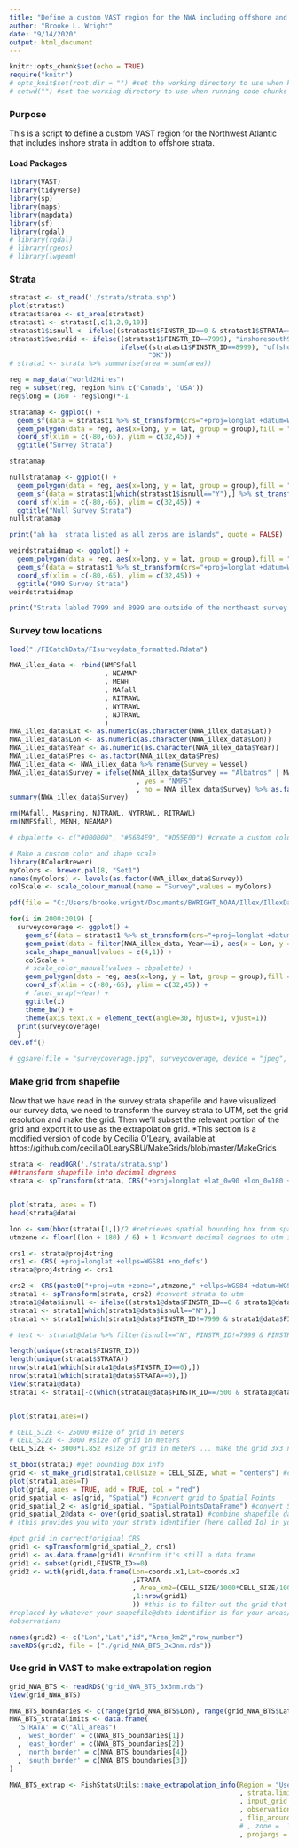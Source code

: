 ---
title: "Define a custom VAST region for the NWA including offshore and inshore inshore strata"
author: "Brooke L. Wright"
date: "9/14/2020"
output: html_document
---

```{r setup, include=FALSE}
knitr::opts_chunk$set(echo = TRUE)
require("knitr")
# opts_knit$set(root.dir = "") #set the working directory to use when knitting the file
# setwd("") #set the working directory to use when running code chunks

```

### Purpose

This is a script to define a custom VAST region for the Northwest Atlantic that includes inshore strata in addtion to offshore strata.

#### Load Packages

```{r libraries}
library(VAST) 
library(tidyverse)
library(sp)
library(maps)
library(mapdata)
library(sf)
library(rgdal)
# library(rgdal)
# library(rgeos)
# library(lwgeom)
```


### Strata

```{r read in strata shapefile}
stratast <- st_read('./strata/strata.shp')
plot(stratast)
stratast$area <- st_area(stratast)
stratast1 <- stratast[,c(1,2,9,10)]
stratast1$isnull <- ifelse((stratast1$FINSTR_ID==0 & stratast1$STRATA==0), "Y", "N")
stratast1$weirdid <- ifelse((stratast1$FINSTR_ID==7999), "inshoresouth999", 
                            ifelse((stratast1$FINSTR_ID==8999), "offshoresouth999",
                                   "OK"))
# strata1 <- strata %>% summarise(area = sum(area))

```

```{r read in map data}
reg = map_data("world2Hires")
reg = subset(reg, region %in% c('Canada', 'USA'))
reg$long = (360 - reg$long)*-1 
```

```{r make the strata map, echo = FALSE}
stratamap <- ggplot() + 
  geom_sf(data = stratast1 %>% st_transform(crs="+proj=longlat +datum=WGS84"), color = "gray20", aes(fill = isnull)) +
  geom_polygon(data = reg, aes(x=long, y = lat, group = group),fill = "black") +
  coord_sf(xlim = c(-80,-65), ylim = c(32,45)) +
  ggtitle("Survey Strata")

stratamap

nullstratamap <- ggplot() + 
  geom_polygon(data = reg, aes(x=long, y = lat, group = group),fill = "black") +
  geom_sf(data = stratast1[which(stratast1$isnull=="Y"),] %>% st_transform(crs="+proj=longlat +datum=WGS84"), color = "gray20", aes(fill = isnull)) +
  coord_sf(xlim = c(-80,-65), ylim = c(32,45)) +
  ggtitle("Null Survey Strata")
nullstratamap

print("ah ha! strata listed as all zeros are islands", quote = FALSE)

weirdstrataidmap <- ggplot() + 
  geom_polygon(data = reg, aes(x=long, y = lat, group = group),fill = "black") +
  geom_sf(data = stratast1 %>% st_transform(crs="+proj=longlat +datum=WGS84"), color = "gray20", aes(fill = weirdid)) +
  coord_sf(xlim = c(-80,-65), ylim = c(32,45)) +
  ggtitle("999 Survey Strata")
weirdstrataidmap

print("Strata labled 7999 and 8999 are outside of the northeast survey area")

```


### Survey tow locations

```{r read in data}
load("./FICatchData/FIsurveydata_formatted.Rdata")

NWA_illex_data <- rbind(NMFSfall
                        , NEAMAP
                        , MENH
                        , MAfall
                        , RITRAWL
                        , NYTRAWL
                        , NJTRAWL
                        ) 
NWA_illex_data$Lat <- as.numeric(as.character(NWA_illex_data$Lat))
NWA_illex_data$Lon <- as.numeric(as.character(NWA_illex_data$Lon))
NWA_illex_data$Year <- as.numeric(as.character(NWA_illex_data$Year))
NWA_illex_data$Pres <- as.factor(NWA_illex_data$Pres)
NWA_illex_data <- NWA_illex_data %>% rename(Survey = Vessel) 
NWA_illex_data$Survey = ifelse(NWA_illex_data$Survey == "Albatros" | NWA_illex_data$Survey == "Bigelow"
                                , yes = "NMFS"
                                , no = NWA_illex_data$Survey) %>% as.factor()
summary(NWA_illex_data$Survey)

```

```{r clean up the global environment, echo = FALSE}
rm(MAfall, MAspring, NJTRAWL, NYTRAWL, RITRAWL)
rm(NMFSfall, MENH, NEAMAP)

```

```{r map the survey locations, echo = FALSE}
# cbpalette <- c("#000000", "#56B4E9", "#D55E00") #create a custom colorblind-friendly palette

# Make a custom color and shape scale
library(RColorBrewer)
myColors <- brewer.pal(8, "Set1") 
names(myColors) <- levels(as.factor(NWA_illex_data$Survey))
colScale <- scale_colour_manual(name = "Survey",values = myColors)

pdf(file = "C:/Users/brooke.wright/Documents/BWRIGHT_NOAA/Illex/IllexData/FI_surveys/surveydatainstrata.pdf")

for(i in 2000:2019) {
  surveycoverage <- ggplot() +
    geom_sf(data = stratast1 %>% st_transform(crs="+proj=longlat +datum=WGS84"), color = "gray40") +
    geom_point(data = filter(NWA_illex_data, Year==i), aes(x = Lon, y = Lat, color = Survey, shape = Pres), alpha = 0.5) +
    scale_shape_manual(values = c(4,1)) +
    colScale +
    # scale_color_manual(values = cbpalette) +
    geom_polygon(data = reg, aes(x=long, y = lat, group = group),fill = "black") +
    coord_sf(xlim = c(-80,-65), ylim = c(32,45)) +
    # facet_wrap(~Year) +
    ggtitle(i)
    theme_bw() +
    theme(axis.text.x = element_text(angle=30, hjust=1, vjust=1))
  print(surveycoverage)
  }
dev.off()

# ggsave(file = "surveycoverage.jpg", surveycoverage, device = "jpeg", width = 10, height = 10, unit = "in")

```


### Make grid from shapefile
Now that we have read in the survey strata shapefile and have visualized our survey data, we need to transform the survey strata to UTM, set the grid resolution and make the grid. Then we'll subset the relevant portion of the grid and export it to use as the extrapolation grid.
*This section is a modified version of code by Cecilia O'Leary, available at https://github.com/ceciliaOLearySBU/MakeGrids/blob/master/MakeGrids

```{r read in shapefile and transform projection}

strata <- readOGR('./strata/strata.shp')
##transform shapefile into decimal degrees
strata <- spTransform(strata, CRS("+proj=longlat +lat_0=90 +lon_0=180 +x_0=0 +y_0=0 +datum=WGS84 +units=m +no_defs +ellps=WGS84 +towgs84=0,0,0 "))


plot(strata, axes = T)
head(strata@data)

lon <- sum(bbox(strata)[1,])/2 #retrieves spatial bounding box from spatial data [,1] is longitude
utmzone <- floor((lon + 180) / 6) + 1 #convert decimal degrees to utm zone for average longitude, use for new CRS

crs1 <- strata@proj4string
crs1 <- CRS('+proj=longlat +ellps=WGS84 +no_defs') 
strata@proj4string <- crs1

crs2 <- CRS(paste0("+proj=utm +zone=",utmzone," +ellps=WGS84 +datum=WGS84 +units=m +no_defs "))
strata1 <- spTransform(strata, crs2) #convert strata to utm
strata1@data$isnull <- ifelse((strata1@data$FINSTR_ID==0 & strata1@data$STRATA==0), "Y", "N")
strata1 <- strata1[which(strata1@data$isnull=="N"),]
strata1 <- strata1[which(strata1@data$FINSTR_ID!=7999 & strata1@data$FINSTR_ID!=8999),]

# test <- strata1@data %>% filter(isnull=="N", FINSTR_ID!=7999 & FINSTR_ID!=8999)

length(unique(strata1$FINSTR_ID))
length(unique(strata1$STRATA))
nrow(strata1[which(strata1@data$FINSTR_ID==0),])
nrow(strata1[which(strata1@data$STRATA==0),])
View(strata1@data)
strata1 <- strata1[-c(which(strata1@data$FINSTR_ID==7500 & strata1@data$STRATA==0)),]


plot(strata1,axes=T)
```

```{r make grid}

# CELL_SIZE <- 25000 #size of grid in meters 
# CELL_SIZE <- 3000 #size of grid in meters 
CELL_SIZE <- 3000*1.852 #size of grid in meters ... make the grid 3x3 nautical miles

st_bbox(strata1) #get bounding box info
grid <- st_make_grid(strata1,cellsize = CELL_SIZE, what = "centers") #cellsize in meters, creates grid using sf() package = create a square or hexagonal grid over the bounding box of an sf or sfc object
plot(strata1,axes=T)
plot(grid, axes = TRUE, add = TRUE, col = "red")
grid_spatial <- as(grid, "Spatial") #convert grid to Spatial Points
grid_spatial_2 <- as(grid_spatial, "SpatialPointsDataFrame") #convert Spatial Points to SpatialPointsDataFrame
grid_spatial_2@data <- over(grid_spatial,strata1) #combine shapefile data (strata1) with Spatial Points (grid_spatial) & place in SpatialPointsDataFrame data 
# (this provides you with your strata identifier (here called Id) in your data frame) 

#put grid in correct/original CRS
grid1 <- spTransform(grid_spatial_2, crs1) 
grid1 <- as.data.frame(grid1) #confirm it's still a data frame
grid1 <- subset(grid1,FINSTR_ID>=0)
grid2 <- with(grid1,data.frame(Lon=coords.x1,Lat=coords.x2
                               ,STRATA
                               , Area_km2=(CELL_SIZE/1000*CELL_SIZE/1000)
                               ,1:nrow(grid1)
                               )) #this is to filter out the grid that does not overlap with your region. REGION can be
#replaced by whatever your shapefile@data identifier is for your areas/stratas/regions that contain 
#observations

names(grid2) <- c("Lon","Lat","id","Area_km2","row_number")
saveRDS(grid2, file = ("./grid_NWA_BTS_3x3nm.rds"))

```

### Use grid in VAST to make extrapolation region

```{r make extrapolation region}
grid_NWA_BTS <- readRDS("grid_NWA_BTS_3x3nm.rds")
View(grid_NWA_BTS)

NWA_BTS_boundaries <- c(range(grid_NWA_BTS$Lon), range(grid_NWA_BTS$Lat))
NWA_BTS_stratalimits <- data.frame(
  'STRATA' = c("All_areas")
  , 'west_border' = c(NWA_BTS_boundaries[1])
  , 'east_border' = c(NWA_BTS_boundaries[2])
  , 'north_border' = c(NWA_BTS_boundaries[4])
  , 'south_border' = c(NWA_BTS_boundaries[3])
)

NWA_BTS_extrap <- FishStatsUtils::make_extrapolation_info(Region = "User"
                                                          , strata.limits = NWA_BTS_stratalimits
                                                          , input_grid = grid_NWA_BTS
                                                          , observations_LL = Data_Geostat[,c("Lat", "Lon")]
                                                          , flip_around_dateline = FALSE
                                                          # , zone =  18 # UTM zone; use NA for automatic detection 
                                                          , projargs = NA)
```

###